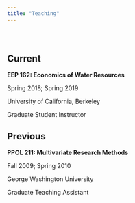 ```yaml
---
title: "Teaching"
---
```



<br>

# {.tabset .tabset-fade}

## Current

__EEP 162: Economics of Water Resources__

Spring 2018; Spring 2019

University of California, Berkeley

Graduate Student Instructor


## Previous

__PPOL 211: Multivariate Research Methods__

Fall 2009; Spring 2010

George Washington University

Graduate Teaching Assistant
